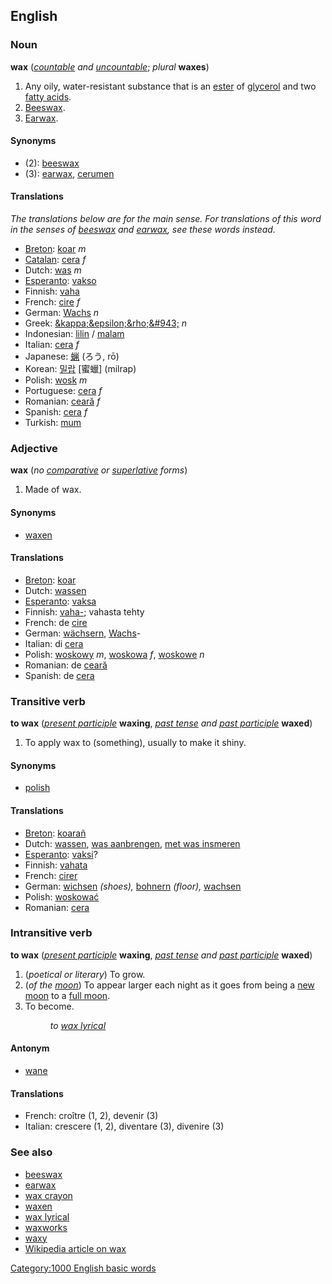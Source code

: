 ==English==
===Noun===
'''wax''' (''[[countable]] and [[uncountable]]''; ''plural'' '''waxes''')

#Any oily, water-resistant substance that is an [[ester]] of [[glycerol]] and two [[fatty acid]]s.
#[[Beeswax]].
#[[Earwax]].

====Synonyms====
*(2): [[beeswax]]
*(3): [[earwax]], [[cerumen]]

====Translations====
<!--Add translations here for "wax" in them main sense only-->
''The translations below are for the main sense.  For translations of this word in the senses of [[beeswax]] and [[earwax]], see these words instead.''
*[[Breton]]: [[koar]] ''m''
*[[Catalan]]: [[cera]] ''f''
*Dutch: [[was]] ''m''
*[[Esperanto]]: [[vakso]]
*Finnish: [[vaha]]
*French: [[cire]] ''f''
*German: [[Wachs]] ''n''
*Greek: [[&kappa;&epsilon;&rho;&#943;]] ''n''
*Indonesian: [[lilin]] / [[malam]]
*Italian: [[cera]] ''f''
*Japanese: [[蝋]] (ろう, rō)
*Korean: [[밀랍]] [蜜蠟] (milrap)
*Polish: [[wosk]] ''m''
*Portuguese: [[cera]] ''f''
*Romanian: [[ceară]] ''f''
*Spanish: [[cera]] ''f''
*Turkish: [[mum]]

===Adjective===
'''wax''' (''no [[comparative]] or [[superlative]] forms'')

#Made of wax.

====Synonyms====
*[[waxen]]

====Translations====
*[[Breton]]: [[koar]]
*Dutch: [[wassen]]
*[[Esperanto]]: [[vaksa]]
*Finnish: [[vaha|vaha-]]; vahasta tehty
*French: de [[cire]]
*German: [[wächsern]], [[Wachs]]-
*Italian: di [[cera]]
*Polish: [[woskowy]] ''m'', [[woskowa]] ''f'', [[woskowe]] ''n''
*Romanian: de [[ceară]]
*Spanish: de [[cera]]

===Transitive verb===
'''to wax''' (''[[present participle]]'' '''waxing''', ''[[past tense]] and [[past participle]]'' '''waxed''')

#To apply wax to (something), usually to make it shiny.

====Synonyms====
*[[polish]]

====Translations====
*[[Breton]]: [[koarañ]]
*Dutch: [[wassen]], [[was aanbrengen]], [[met was insmeren]]
*[[Esperanto]]: [[vaksi]]?
*Finnish: [[vahata]]
*French: [[cirer]]
*German: [[wichsen]] ''(shoes),'' [[bohnern]] ''(floor),'' [[wachsen]]
*Polish: [[woskować]]
*Romanian: [[cera]]

===Intransitive verb===
'''to wax''' (''[[present participle]]'' '''waxing''', ''[[past tense]] and [[past participle]]'' '''waxed''')

#(''poetical or literary'') To grow.
#(''of the [[moon]]'') To appear larger each night as it goes from being a [[new moon]] to a [[full moon]].
#To become.
#:''to [[wax lyrical]]''

====Antonym====
*[[wane]]

====Translations====
*French: croître (1, 2), devenir (3)
*Italian: crescere (1, 2), diventare (3), divenire (3)

===See also===
*[[beeswax]]
*[[earwax]]
*[[wax crayon]]
*[[waxen]]
*[[wax lyrical]]
*[[waxworks]]
*[[waxy]]
*[[w:en:Wax|Wikipedia article on wax]]
[[Category:1000 English basic words]]
